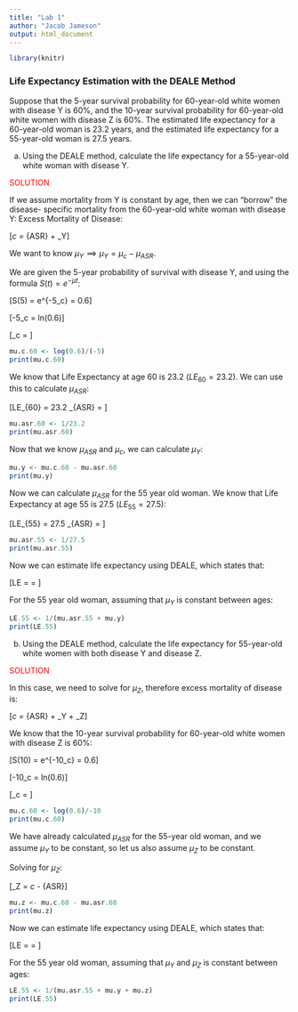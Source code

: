 ```yaml
---
title: "Lab 1"
author: "Jacob Jameson"
output: html_document
---
```



```r
library(knitr)
```

### Life Expectancy Estimation with the DEALE Method

Suppose that the 5-year survival probability for 60-year-old white women with disease Y is 60%, and the 10-year survival probability for 60-year-old white women with disease Z is 60%. The estimated life expectancy for a 60-year-old woman is 23.2 years, and the estimated life expectancy for a 55-year-old woman is 27.5 years.

(a) Using the DEALE method, calculate the life expectancy for a 55-year-old white woman with disease Y.

<span style="color:red">SOLUTION</span>

If we assume mortality from Y is constant by age, then we can “borrow” the disease- specific mortality from the 60-year-old white woman with disease Y:
Excess Mortality of Disease:

\[\mu_c = \mu_{ASR} + \mu_Y\]

We want to know $\mu_Y \implies \mu_Y = \mu_c - \mu_{ASR}$.

We are given the 5-year probability of survival with disease Y, and using the formula $S(t) = e^{-\mu t}$:

\[S(5) = e^{-5\mu_c} = 0.6\]

\[-5\mu_c = ln(0.6)\]

\[\mu_c = \frac{ln(0.6)}{-5}\]

```r
mu.c.60 <- log(0.6)/(-5)
print(mu.c.60)
```

We know that Life Expectancy at age 60 is 23.2 ($LE_{60} = 23.2$). We can use this to calculate $\mu_{ASR}$:

\[LE_{60} = 23.2 \implies \mu_{ASR} = \frac{1}{23.2}\]

```r
mu.asr.60 <- 1/23.2
print(mu.asr.60)
```

Now that we know $\mu_{ASR}$ and $\mu_{c}$, we can calculate $\mu_Y$:

```r
mu.y <- mu.c.60 - mu.asr.60
print(mu.y)
```

Now we can calculate $\mu_{ASR}$ for the 55 year old woman. We know that Life Expectancy at age 55 is 27.5 ($LE_{55} = 27.5$):

\[LE_{55} = 27.5 \implies \mu_{ASR} = \frac{1}{27.5}\]

```r
mu.asr.55 <- 1/27.5
print(mu.asr.55)
```

Now we can estimate life expectancy using DEALE, which states that:

\[LE = \frac{1}{\mu} = \frac{1}{\mu_{ASR} + \mu_Y}\]

For the 55 year old woman, assuming that $\mu_Y$ is constant between ages:

```r
LE.55 <- 1/(mu.asr.55 + mu.y)
print(LE.55)
```



(b) Using the DEALE method, calculate the life expectancy for 55-year-old white women with both disease Y and disease Z.

<span style="color:red">SOLUTION</span>


In this case, we need to solve for $\mu_Z$, therefore excess mortality of disease is:

\[\mu_c = \mu_{ASR} + \mu_Y + \mu_Z\]

We know that the 10-year survival probability for 60-year-old white women with disease Z is 60\%:

\[S(10) = e^{-10\mu_c} = 0.6\]

\[-10\mu_c = ln(0.6)\]

\[\mu_c = \frac{ln(0.6)}{-10}\]

```r
mu.c.60 <- log(0.6)/-10
print(mu.c.60)
```

We have already calculated $\mu_{ASR}$ for the 55-year old woman, and we assume $\mu_Y$ to be constant, so let us also assume $\mu_Z$ to be constant. 

Solving for $\mu_Z$:

\[\mu_Z = \mu_c - \mu_{ASR}\]

```r
mu.z <- mu.c.60 - mu.asr.60 
print(mu.z)
```

Now we can estimate life expectancy using DEALE, which states that:

\[LE = \frac{1}{\mu} = \frac{1}{\mu_{ASR} + \mu_Y + \mu_Z}\]

For the 55 year old woman, assuming that $\mu_Y$ and $\mu_Z$ is constant between ages:

```r
LE.55 <- 1/(mu.asr.55 + mu.y + mu.z)
print(LE.55)
```





